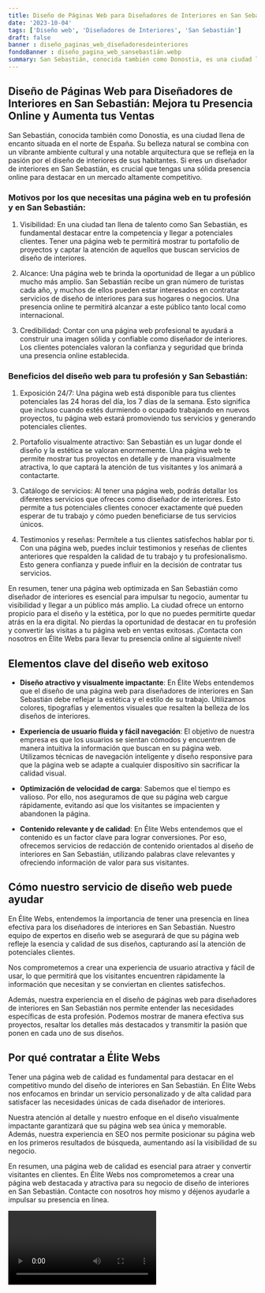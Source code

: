 ```yaml
---
title: Diseño de Páginas Web para Diseñadores de Interiores en San Sebastián
date: '2023-10-04'
tags: ['Diseño web', 'Diseñadores de Interiores', 'San Sebastián']
draft: false
banner : diseño_paginas_web_diseñadoresdeinteriores
fondoBanner : diseño_pagina_web_sansebastián.webp
summary: San Sebastián, conocida también como Donostia, es una ciudad llena de encanto situada en el norte de España. Su belleza natural se combina con un vibrante ambiente cultural y una notable arquitectura que se refleja en la pasión por el diseño de interiores de sus habitantes. Si eres un diseñador de interiores en San Sebastián, es crucial que tengas una sólida presencia online para destacar en un mercado altamente competitivo.
---
```


## Diseño de Páginas Web para Diseñadores de Interiores en San Sebastián: Mejora tu Presencia Online y Aumenta tus Ventas

San Sebastián, conocida también como Donostia, es una ciudad llena de encanto situada en el norte de España. Su belleza natural se combina con un vibrante ambiente cultural y una notable arquitectura que se refleja en la pasión por el diseño de interiores de sus habitantes. Si eres un diseñador de interiores en San Sebastián, es crucial que tengas una sólida presencia online para destacar en un mercado altamente competitivo.

### Motivos por los que necesitas una página web en tu profesión y en San Sebastián:

1. Visibilidad: En una ciudad tan llena de talento como San Sebastián, es fundamental destacar entre la competencia y llegar a potenciales clientes. Tener una página web te permitirá mostrar tu portafolio de proyectos y captar la atención de aquellos que buscan servicios de diseño de interiores.

2. Alcance: Una página web te brinda la oportunidad de llegar a un público mucho más amplio. San Sebastián recibe un gran número de turistas cada año, y muchos de ellos pueden estar interesados en contratar servicios de diseño de interiores para sus hogares o negocios. Una presencia online te permitirá alcanzar a este público tanto local como internacional.

3. Credibilidad: Contar con una página web profesional te ayudará a construir una imagen sólida y confiable como diseñador de interiores. Los clientes potenciales valoran la confianza y seguridad que brinda una presencia online establecida.

### Beneficios del diseño web para tu profesión y San Sebastián:

1. Exposición 24/7: Una página web está disponible para tus clientes potenciales las 24 horas del día, los 7 días de la semana. Esto significa que incluso cuando estés durmiendo o ocupado trabajando en nuevos proyectos, tu página web estará promoviendo tus servicios y generando potenciales clientes.

2. Portafolio visualmente atractivo: San Sebastián es un lugar donde el diseño y la estética se valoran enormemente. Una página web te permite mostrar tus proyectos en detalle y de manera visualmente atractiva, lo que captará la atención de tus visitantes y los animará a contactarte.

3. Catálogo de servicios: Al tener una página web, podrás detallar los diferentes servicios que ofreces como diseñador de interiores. Esto permite a tus potenciales clientes conocer exactamente qué pueden esperar de tu trabajo y cómo pueden beneficiarse de tus servicios únicos.

4. Testimonios y reseñas: Permítele a tus clientes satisfechos hablar por ti. Con una página web, puedes incluir testimonios y reseñas de clientes anteriores que respalden la calidad de tu trabajo y tu profesionalismo. Esto genera confianza y puede influir en la decisión de contratar tus servicios.

En resumen, tener una página web optimizada en San Sebastián como diseñador de interiores es esencial para impulsar tu negocio, aumentar tu visibilidad y llegar a un público más amplio. La ciudad ofrece un entorno propicio para el diseño y la estética, por lo que no puedes permitirte quedar atrás en la era digital. No pierdas la oportunidad de destacar en tu profesión y convertir las visitas a tu página web en ventas exitosas. ¡Contacta con nosotros en Élite Webs para llevar tu presencia online al siguiente nivel!

<GifSeo />

<Cta />

## Elementos clave del diseño web exitoso

- **Diseño atractivo y visualmente impactante**: En Élite Webs entendemos que el diseño de una página web para diseñadores de interiores en San Sebastián debe reflejar la estética y el estilo de su trabajo. Utilizamos colores, tipografías y elementos visuales que resalten la belleza de los diseños de interiores.

- **Experiencia de usuario fluida y fácil navegación**: El objetivo de nuestra empresa es que los usuarios se sientan cómodos y encuentren de manera intuitiva la información que buscan en su página web. Utilizamos técnicas de navegación inteligente y diseño responsive para que la página web se adapte a cualquier dispositivo sin sacrificar la calidad visual.

- **Optimización de velocidad de carga**: Sabemos que el tiempo es valioso. Por ello, nos aseguramos de que su página web cargue rápidamente, evitando así que los visitantes se impacienten y abandonen la página.

- **Contenido relevante y de calidad**: En Élite Webs entendemos que el contenido es un factor clave para lograr conversiones. Por eso, ofrecemos servicios de redacción de contenido orientados al diseño de interiores en San Sebastián, utilizando palabras clave relevantes y ofreciendo información de valor para sus visitantes.

## Cómo nuestro servicio de diseño web puede ayudar

En Élite Webs, entendemos la importancia de tener una presencia en línea efectiva para los diseñadores de interiores en San Sebastián. Nuestro equipo de expertos en diseño web se asegurará de que su página web refleje la esencia y calidad de sus diseños, capturando así la atención de potenciales clientes.

Nos comprometemos a crear una experiencia de usuario atractiva y fácil de usar, lo que permitirá que los visitantes encuentren rápidamente la información que necesitan y se conviertan en clientes satisfechos.

Además, nuestra experiencia en el diseño de páginas web para diseñadores de interiores en San Sebastián nos permite entender las necesidades específicas de esta profesión. Podemos mostrar de manera efectiva sus proyectos, resaltar los detalles más destacados y transmitir la pasión que ponen en cada uno de sus diseños.

## Por qué contratar a Élite Webs

Tener una página web de calidad es fundamental para destacar en el competitivo mundo del diseño de interiores en San Sebastián. En Élite Webs nos enfocamos en brindar un servicio personalizado y de alta calidad para satisfacer las necesidades únicas de cada diseñador de interiores.

Nuestra atención al detalle y nuestro enfoque en el diseño visualmente impactante garantizará que su página web sea única y memorable. Además, nuestra experiencia en SEO nos permite posicionar su página web en los primeros resultados de búsqueda, aumentando así la visibilidad de su negocio.

En resumen, una página web de calidad es esencial para atraer y convertir visitantes en clientes. En Élite Webs nos comprometemos a crear una página web destacada y atractiva para su negocio de diseño de interiores en San Sebastián. Contacte con nosotros hoy mismo y déjenos ayudarle a impulsar su presencia en línea.

<Video />

<CtaBot job='Diseñadores de Interiores' city='San Sebastián'/>

<Gmaps query='San Sebastián+españa+maps' />